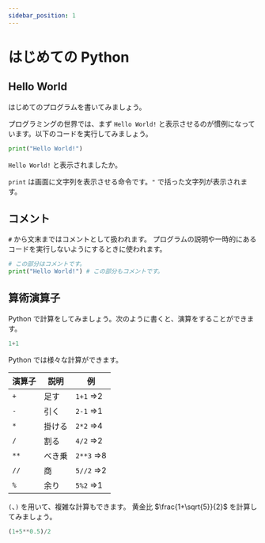 ```yaml
---
sidebar_position: 1
---
```



# はじめての Python

## Hello World

はじめてのプログラムを書いてみましょう。

プログラミングの世界では、まず `Hello World!` と表示させるのが慣例になっています。以下のコードを実行してみましょう。

```python
print("Hello World!")
```

<OpenInColab path="/docs/python/basic/_samples/hello-world.ipynb" />

`Hello World!` と表示されましたか。

`print` は画面に文字列を表示させる命令です。`"` で括った文字列が表示されます。

## コメント

`#` から文末まではコメントとして扱われます。
プログラムの説明や一時的にあるコードを実行しないようにするときに使われます。

```python
# この部分はコメントです。
print("Hello World!") # この部分もコメントです。
```

<OpenInColab path="/docs/python/basic/_samples/comment.ipynb" />

## 算術演算子

Python で計算をしてみましょう。次のように書くと、演算をすることができます。

```python
1+1
```

<OpenInColab path="/docs/python/basic/_samples/sum.ipynb" />

Python では様々な計算ができます。

| 演算子 | 説明   | 例         |
| ------ | ------ | ---------- |
| `+`    | 足す   | `1+1` =>2  |
| `-`    | 引く   | `2-1` =>1  |
| `*`    | 掛ける | `2*2` =>4  |
| `/`    | 割る   | `4/2` =>2  |
| `**`   | べき乗 | `2**3` =>8 |
| `//`   | 商     | `5//2` =>2 |
| `%`    | 余り   | `5%2` =>1  |

`(`、`)` を用いて、複雑な計算もできます。
黄金比 $\frac{1+\sqrt{5}}{2}$ を計算してみましょう。

```python
(1+5**0.5)/2
```

<OpenInColab path="/docs/python/basic/_samples/golden-ratio.ipynb" />
